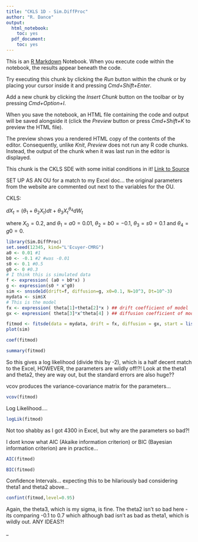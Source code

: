 ```yaml
---
title: "CKLS 1D - Sim.DiffProc"
author: "R. Dance"
output:
  html_notebook:
    toc: yes
  pdf_document:
    toc: yes
---
```


This is an [R Markdown](http://rmarkdown.rstudio.com) Notebook. When you execute code within the notebook, the results appear beneath the code. 

Try executing this chunk by clicking the *Run* button within the chunk or by placing your cursor inside it and pressing *Cmd+Shift+Enter*. 

Add a new chunk by clicking the *Insert Chunk* button on the toolbar or by pressing *Cmd+Option+I*.

When you save the notebook, an HTML file containing the code and output will be saved alongside it (click the *Preview* button or press *Cmd+Shift+K* to preview the HTML file). 

The preview shows you a rendered HTML copy of the contents of the editor. Consequently, unlike *Knit*, *Preview* does not run any R code chunks. Instead, the output of the chunk when it was last run in the editor is displayed.

This chunk is the CKLS SDE with some initial conditions in it! 
[Link to Source](https://cran.r-project.org/web/packages/Sim.DiffProc/vignettes/fitsde.html)

SET UP AS AN OU for a match to my Excel doc... the original parameters from the website are commented out next to the variables for the OU. 

CKLS:

$dX_t = (\theta_1 +\theta_2X_t)dt + \theta_3X_t^{\theta_4}dW_t$ 

where $X_0=0.2$, and $\theta_1=a0 = 0.01$, $\theta_2 = b0 = -0.1$, $\theta_3 = s0 = 0.1$ and $\theta_4 = g0 = 0$. 
```r
library(Sim.DiffProc)
set.seed(12345, kind="L'Ecuyer-CMRG")
a0 <- 0.01 #1
b0 <- -0.1 #2 #was -0.01
s0 <- 0.1 #0.5
g0 <- 0 #0.3
# I think this is simulated data
f <- expression( (a0 + b0*x) )
g <- expression(s0 * x^g0)
sim <- snssde1d(drift=f, diffusion=g, x0=0.1, N=10^3, Dt=10^-3)
mydata <- sim$X
# This is the model
fx <- expression( theta[1]+theta[2]*x ) ## drift coefficient of model
gx <- expression( theta[3]*x^theta[4] ) ## diffusion coefficient of model

fitmod <- fitsde(data = mydata, drift = fx, diffusion = gx, start = list(theta1=0.05, theta2=0.05, theta3=0.05,theta4=0),pmle="euler")
plot(sim)
```
```r
coef(fitmod) 
```
```r
summary(fitmod) 
```
So this gives a log likelihood (divide this by -2), which is a half decent match to the Excel, HOWEVER, the parameters are wildly off!?! Look at the theta1 and theta2, they are way out, but the standard errors are also huge?? 

vcov produces the variance-covariance matrix for the parameters... 

```r
vcov(fitmod)
```
Log Likelihood....
```r
logLik(fitmod)
```
Not too shabby as I got 4300 in Excel, but why are the parameters so bad?! 

I dont know what AIC (Akaike information criterion) or BIC (Bayesian information criterion) are in practice... 
```r
AIC(fitmod)
```
```r
BIC(fitmod)
```
Confidence Intervals... expecting this to be hilariously bad considering theta1 and theta2 above... 
```r
confint(fitmod,level=0.95)
```
Again, the theta3, which is my sigma, is fine. The theta2 isn't so bad here - its comparing -0.1 to 0.7 which although bad isn't as bad as theta1, which is wildly out. ANY IDEAS?! 

_
